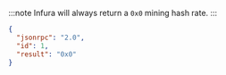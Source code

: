 :::note 
Infura will always return a `0x0` mining hash rate.
:::


<Tabs>
  <TabItem value="JSON">

```json
{
  "jsonrpc": "2.0",
  "id": 1,
  "result": "0x0"
}
```

  </TabItem>
</Tabs>

